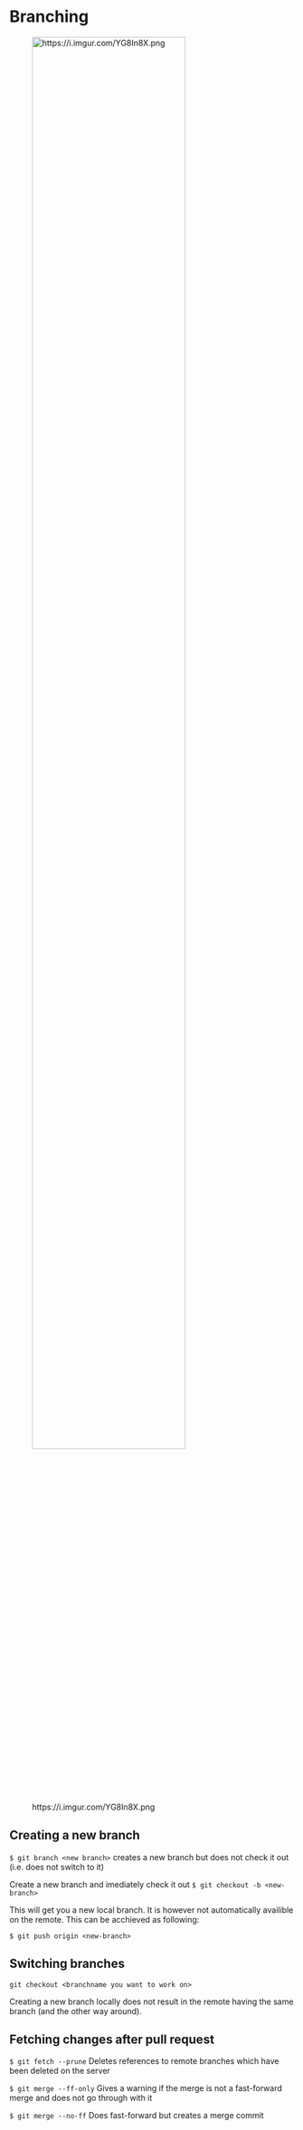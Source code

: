# Branching
![https://i.imgur.com/YG8In8X.png](img/branching.png){ width=80% } 

## Creating a new branch
`$ git branch <new branch>`
creates a new branch but does not check it out (i.e. does not switch to it)


Create a new branch and imediately check it out
`$ git checkout -b <new-branch>`

This will get you a new local branch. 
It is however not automatically availible on the remote.
This can be acchieved as following:

`$ git push origin <new-branch>`


## Switching branches
`git checkout <branchname you want to work on>`

Creating a new branch locally does not result in the remote having the same branch (and the other way around).

## Fetching changes after pull request

`$ git fetch --prune`
Deletes references to remote branches which have been deleted on the server


`$ git merge --ff-only`
Gives a warning if the merge is not a fast-forward merge and does not go through with it

`$ git merge --no-ff`
Does fast-forward but creates a merge commit 
